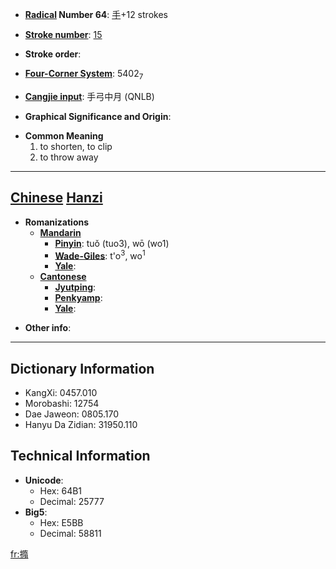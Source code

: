 * '''[[Wiktionary:Chinese radical index| Radical]] Number 64''': [[Wiktionary:Chinese radical index 手|手]]+12 strokes

* '''[[Wiktionary:Chinese total strokes index|Stroke number]]''': [[Wiktionary:Chinese total strokes index 15|15]]

* '''Stroke order''': 

* '''[[Wiktionary:Chinese four corner index|Four-Corner System]]''': 5402<sub>7</sub>

* '''[[Wiktionary:Chinese Cangjie index|Cangjie input]]''': 手弓中月 (QNLB)

* '''Graphical Significance and Origin''': 

* '''Common Meaning'''
*#to shorten, to clip
*# to throw away


----

== [[Chinese]] [[Hanzi]] ==

* '''Romanizations'''
** '''[[Mandarin]]'''
*** '''[[Pinyin]]''': tuǒ (tuo3), wō (wo1)
*** '''[[Wade-Giles]]''': t'o<sup>3</sup>, wo<sup>1</sup>
*** '''[[Yale]]''': 
** '''[[Cantonese]]'''
*** '''[[Jyutping]]''':
*** '''[[Penkyamp]]''': 
*** '''[[Yale]]''': 

* '''Other info''': 

----

== Dictionary Information ==

* KangXi: 0457.010
* Morobashi: 12754
* Dae Jaweon: 0805.170
* Hanyu Da Zidian: 31950.110

== Technical Information ==

* '''Unicode''':
** Hex: 64B1
** Decimal: 25777
* '''Big5''':
** Hex: E5BB
** Decimal: 58811

[[fr:撱]]
